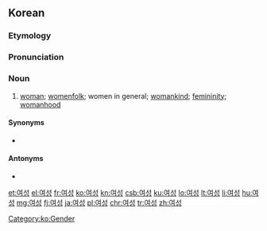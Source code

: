 ==Korean==

===Etymology===
{{ko-etym-sino|女|female|性|sex}}

===Pronunciation===
{{ko-IPA}}

===Noun===
{{ko-noun|hanja=女性}}

# [[woman]]; [[womenfolk]]; women in general; [[womankind]]; [[femininity]]; [[womanhood]]

====Synonyms====
* {{ko-l|여자|女子}}

====Antonyms====
* {{ko-l|남성|男性}}

[[Category:ko:Gender]]

[[et:여성]]
[[el:여성]]
[[fr:여성]]
[[ko:여성]]
[[kn:여성]]
[[csb:여성]]
[[ku:여성]]
[[lo:여성]]
[[lt:여성]]
[[li:여성]]
[[hu:여성]]
[[mg:여성]]
[[fj:여성]]
[[ja:여성]]
[[pl:여성]]
[[chr:여성]]
[[tr:여성]]
[[zh:여성]]